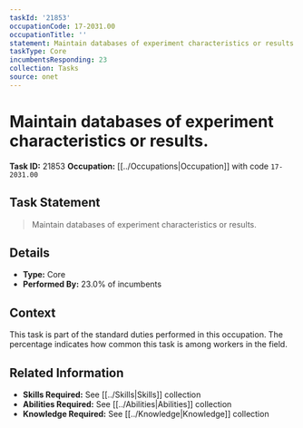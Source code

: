 ```yaml
---
taskId: '21853'
occupationCode: 17-2031.00
occupationTitle: ''
statement: Maintain databases of experiment characteristics or results.
taskType: Core
incumbentsResponding: 23
collection: Tasks
source: onet
---
```

# Maintain databases of experiment characteristics or results.

**Task ID:** 21853
**Occupation:** [[../Occupations|Occupation]] with code `17-2031.00`

## Task Statement

> Maintain databases of experiment characteristics or results.

## Details

- **Type:** Core
- **Performed By:** 23.0% of incumbents

## Context

This task is part of the standard duties performed in this occupation. The percentage indicates how common this task is among workers in the field.

## Related Information

- **Skills Required:** See [[../Skills|Skills]] collection
- **Abilities Required:** See [[../Abilities|Abilities]] collection
- **Knowledge Required:** See [[../Knowledge|Knowledge]] collection
